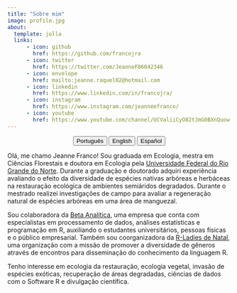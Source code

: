 ---
title: "Sobre mim"
image: profile.jpg
about:
  template: jolla
  links:
      - icon: github
        href: https://github.com/francojra
      - icon: twitter
        href: https://twitter.com/JeanneF06042346
      - icon: envelope
        href: mailto:jeanne.raquel02@hotmail.com
      - icon: linkedin
        href: https://www.linkedin.com/in/francojra/
      - icon: instagram
        href: https://www.instagram.com/jeanneefranco/
      - icon: youtube
        href: https://www.youtube.com/channel/UCValiiCyO82tJmG0BXnQuow
---

<center>

::: {.btn-group role="group" aria-label="About"}
<a href="about-pt.html"> <button type="button" class="btn btn-primary me-md-2 btn-sm">Português</button></a> <a href="about-en.html"> <button type="button" class="btn btn-primary me-md-2 btn-sm">English</button></a>   <a href="about-es.html"><button type="button" class="btn btn-primary me-md-2 btn-sm">Español</button></a>
:::

</center>

Olá, me chamo Jeanne Franco! Sou graduada em Ecologia, mestra em Ciências Florestais e doutora em Ecologia
pela [Universidade Federal do Rio Grande do Norte](https://www.ufrn.br/). Durante a graduação e doutorado adquiri experiência avaliando o efeito da diversidade de espécies nativas arbóreas e herbáceas na restauração ecológica de ambientes
semiáridos degradados. Durante o mestrado realizei investigações de campo
para avaliar a regeneração natural de espécies arbóreas em uma área de
manguezal. 

Sou colaboradora da [Beta Analítica](https://betaanalitica.com.br/), uma empresa que conta com especialistas em processamento de dados, análises estatísticas e programação em R, auxiliando o estudantes universitários, pessoas físicas e o público empresarial. Também sou coorganizadora da [R-Ladies de Natal](https://rladies.org/), uma organização com a missão de promover a diversidade de gêneros através de encontros para disseminação do conhecimento da linguagem R.

Tenho interesse em ecologia da restauração, ecologia vegetal, invasão de espécies exóticas, recuperação de áreas degradadas, ciências de dados com o Software R e divulgação científica.



